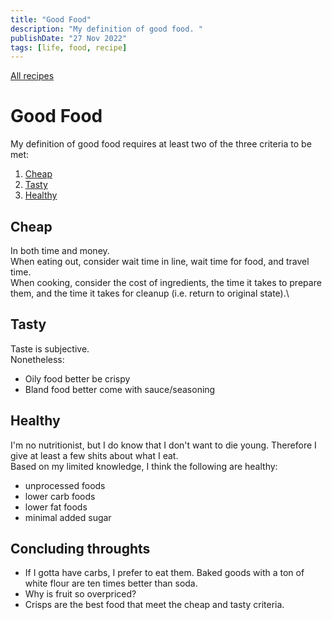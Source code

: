 ```yaml
---
title: "Good Food"
description: "My definition of good food. "
publishDate: "27 Nov 2022"
tags: [life, food, recipe]
---
```


[All recipes](/tags/recipe/)

# Good Food

My definition of good food requires at least two of the three criteria to be met:

1. [Cheap](#cheap)
2. [Tasty](#tasty)
3. [Healthy](#healthy)

## Cheap <a name="cheap"></a>

In both time and money. \
When eating out, consider wait time in line, wait time for food, and travel time. \
When cooking, consider the cost of ingredients, the time it takes to prepare them, and the time it takes for cleanup (i.e. return to original state).\

## Tasty <a name="tasty"></a>

Taste is subjective. \
Nonetheless:

- Oily food better be crispy
- Bland food better come with sauce/seasoning

## Healthy <a name="healthy"></a>

I'm no nutritionist, but I do know that I don't want to die young. Therefore I give at least a few shits about what I eat. \
Based on my limited knowledge, I think the following are healthy:

- unprocessed foods
- lower carb foods
- lower fat foods
- minimal added sugar

## Concluding throughts

- If I gotta have carbs, I prefer to eat them. Baked goods with a ton of white flour are ten times better than soda.
- Why is fruit so overpriced?
- Crisps are the best food that meet the cheap and tasty criteria.

